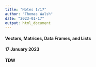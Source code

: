 ```yaml
---
title: "Notes 1/17"
author: "Thomas Walsh"
date: "2023-01-17"
output: html_document
---
```

#### Vectors, Matrices, Data Frames, and Lists
#### 17 January 2023
#### TDW

